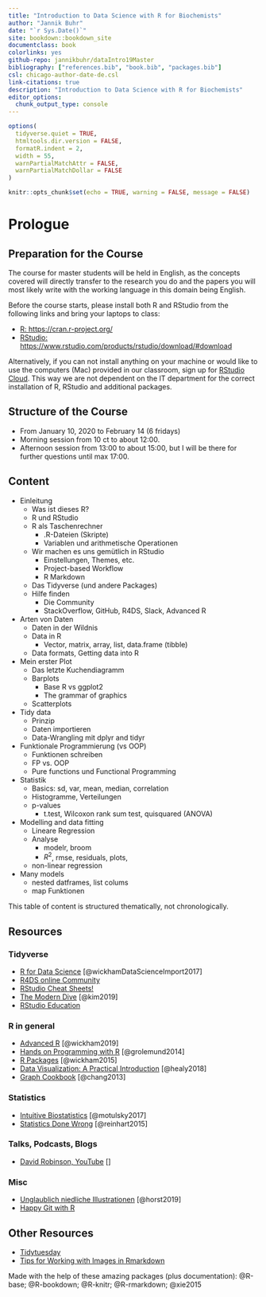 ```yaml
--- 
title: "Introduction to Data Science with R for Biochemists"
author: "Jannik Buhr"
date: "`r Sys.Date()`"
site: bookdown::bookdown_site
documentclass: book
colorlinks: yes
github-repo: jannikbuhr/dataIntro19Master
bibliography: ["references.bib", "book.bib", "packages.bib"]
csl: chicago-author-date-de.csl
link-citations: true
description: "Introduction to Data Science with R for Biochemists"
editor_options: 
  chunk_output_type: console
---
```


```r
options(
  tidyverse.quiet = TRUE,
  htmltools.dir.version = FALSE,
  formatR.indent = 2,
  width = 55,
  warnPartialMatchAttr = FALSE,
  warnPartialMatchDollar = FALSE
)

knitr::opts_chunk$set(echo = TRUE, warning = FALSE, message = FALSE)
```

# Prologue {-}

## Preparation for the Course

The course for master students will be held in English,
as the concepts covered will directly transfer to the
research you do and the papers you will most likely write
with the working language in this domain being English.

Before the course starts, please install both R and RStudio
from the following links and bring your laptops to class:

- [R: https://cran.r-project.org/](https://cran.r-project.org/)
- [RStudio: https://www.rstudio.com/products/rstudio/download/#download](https://www.rstudio.com/products/rstudio/download/#download)

Alternatively, if you can not install anything on your machine
or would like to use the computers (Mac) provided in our
classroom, sign up for [RStudio Cloud](https://rstudio.cloud/).
This way we are not dependent on the IT department
for the correct installation of R, RStudio and additional packages.

## Structure of the Course

- From January 10, 2020 to February 14 (6 fridays)
- Morning session from 10 ct to about 12:00.
- Afternoon session from 13:00 to about 15:00,
  but I will be there for further questions until max 17:00.

## Content

- Einleitung
  - Was ist dieses R?
  - R und RStudio
  - R als Taschenrechner
    - .R-Dateien (Skripte)
    - Variablen und arithmetische Operationen
  - Wir machen es uns gemütlich in RStudio
    - Einstellungen, Themes, etc.
    - Project-based Workflow
    - R Markdown
  - Das Tidyverse (und andere Packages)
  - Hilfe finden
    - Die Community
    - StackOverflow, GitHub, R4DS, Slack, Advanced R
- Arten von Daten
  - Daten in der Wildnis
  - Data in R
    - Vector, matrix, array, list, data.frame (tibble)
  - Data formats, Getting data into R
- Mein erster Plot
  - Das letzte Kuchendiagramm
  - Barplots
    - Base R vs ggplot2
    - The grammar of graphics
  - Scatterplots
- Tidy data
  - Prinzip
  - Daten importieren
  - Data-Wrangling mit dplyr and tidyr
- Funktionale Programmierung (vs OOP)
  - Funktionen schreiben
  - FP vs. OOP
  - Pure functions und Functional Programming
- Statistik
  - Basics: sd, var, mean, median, correlation
  - Histogramme, Verteilungen
  - p-values
    - t.test, Wilcoxon rank sum test, quisquared (ANOVA)
- Modelling and data fitting
  - Lineare Regression
  - Analyse
    - modelr, broom
    - $R^2$, rmse, residuals, plots,
  - non-linear regression
- Many models
  - nested datframes, list colums
  - map Funktionen

This table of content is structured thematically, not chronologically.

## Resources

### Tidyverse

- [R for Data Science](https://r4ds.had.co.nz/) [@wickhamDataScienceImport2017]
- [R4DS online Community](https://www.rfordatasci.com/)
- [RStudio Cheat Sheets!](https://www.rstudio.com/resources/cheatsheets/)
- [The Modern Dive](https://moderndive.com/) [@kim2019]
- [RStudio Education](https://education.rstudio.com/)

### R in general

- [Advanced R](https://adv-r.hadley.nz/) [@wickham2019]
- [Hands on Programming with R](https://rstudio-education.github.io/hopr/) [@grolemund2014]
- [R Packages](http://r-pkgs.had.co.nz/) [@wickham2015]
- [Data Visualization: A Practical Introduction](https://socviz.co/index.html) [@healy2018]
- [Graph Cookbook](http://www.cookbook-r.com/Graphs/) [@chang2013]

### Statistics

- [Intuitive Biostatistics](http://www.intuitivebiostatistics.com/) [@motulsky2017]
- [Statistics Done Wrong](https://www.statisticsdonewrong.com/) [@reinhart2015]

### Talks, Podcasts, Blogs

- [David Robinson, YouTube](https://www.youtube.com/user/safe4democracy) []

### Misc

- [Unglaublich niedliche Illustrationen](https://github.com/allisonhorst/stats-illustrations) [@horst2019]
- [Happy Git with R](https://happygitwithr.com/)

## Other Resources

- [Tidytuesday](https://github.com/rfordatascience/tidytuesday)
- [Tips for Working with Images in Rmarkdown](http://zevross.com/blog/2017/06/19/tips-and-tricks-for-working-with-images-and-figures-in-r-markdown-documents/)

Made with the help of these amazing packages (plus documentation):
@R-base; @R-bookdown; @R-knitr; @R-rmarkdown; @xie2015


